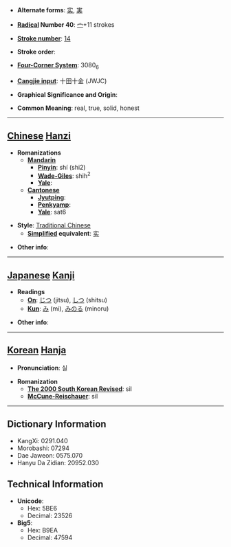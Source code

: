 * '''Alternate forms''': [[实]], [[実]]

* '''[[Wiktionary:Chinese radical index| Radical]] Number 40''': [[Wiktionary:Chinese radical index 宀|宀]]+11 strokes

* '''[[Wiktionary:Chinese total strokes index|Stroke number]]''': [[Wiktionary:Chinese total strokes index 14|14]]

* '''Stroke order''': 

* '''[[Wiktionary:Chinese four corner index|Four-Corner System]]''': 3080<sub>6</sub>

* '''[[Wiktionary:Chinese Cangjie index|Cangjie input]]''': 十田十金 (JWJC)

* '''Graphical Significance and Origin''': 

* '''Common Meaning''': real, true, solid, honest

----

== [[Chinese]] [[Hanzi]] ==

* '''Romanizations'''
** '''[[Mandarin]]'''
*** '''[[Pinyin]]''': shí (shi2)
*** '''[[Wade-Giles]]''': shih<sup>2</sup>
*** '''[[Yale]]''': 
** '''[[Cantonese]]'''
*** '''[[Jyutping]]''':
*** '''[[Penkyamp]]''': 
*** '''[[Yale]]''': sat6

* '''Style''': [[Traditional Chinese]] 
** '''[[Simplified Chinese|Simplified]] equivalent''': [[实]]

* '''Other info''': 

----

== [[Japanese]] [[Kanji]] ==

* '''Readings'''
** '''[[On]]''': [[じつ]] (jitsu), [[しつ]] (shitsu)
** '''[[Kun]]''': [[み]] (mi), [[みのる]] (minoru)

* '''Other info''':  

----

== [[Korean]] [[Hanja]] ==

* '''Pronunciation''': 실

* '''Romanization'''
** '''[[The 2000 South Korean Revised Romanization|The 2000 South Korean Revised]]''': sil
** '''[[McCune-Reischauer]]''': sil

----

== Dictionary Information ==

* KangXi: 0291.040
* Morobashi: 07294
* Dae Jaweon: 0575.070
* Hanyu Da Zidian: 20952.030

== Technical Information ==

* '''Unicode''':
** Hex: 5BE6
** Decimal: 23526
* '''Big5''':
** Hex: B9EA
** Decimal: 47594